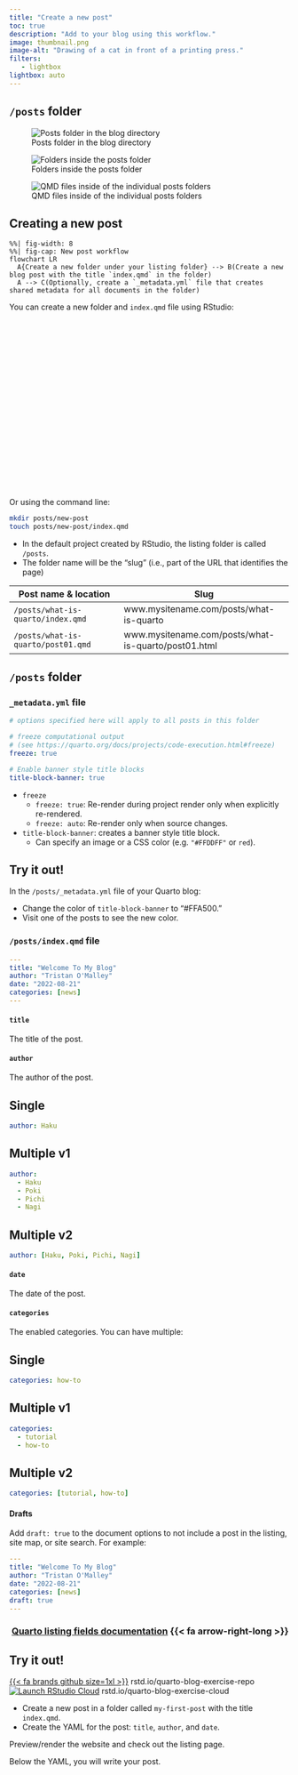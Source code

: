 ```yaml
---
title: "Create a new post"
toc: true
description: "Add to your blog using this workflow."
image: thumbnail.png
image-alt: "Drawing of a cat in front of a printing press."
filters:
   - lightbox      
lightbox: auto
---
```


## `/posts` folder

::: column-body-outset
::: {layout-ncol=3}

![Posts folder in the blog directory](images/posts-folder.png){group="posts"}

![Folders inside the posts folder](images/posts.png){group="posts"}

![QMD files inside of the individual posts folders](images/posts-documents.png){group="posts"}
:::
:::

## Creating a new post

```mermaid
%%| fig-width: 8
%%| fig-cap: New post workflow
flowchart LR
  A{Create a new folder under your listing folder} --> B(Create a new blog post with the title `index.qmd` in the folder)
  A --> C(Optionally, create a `_metadata.yml` file that creates shared metadata for all documents in the folder)
```

You can create a new folder and `index.qmd` file using RStudio:

<script src="https://fast.wistia.com/embed/medias/l2d8p64web.jsonp" async></script><script src="https://fast.wistia.com/assets/external/E-v1.js" async></script><div class="wistia_responsive_padding" style="padding:60.63% 0 0 0;position:relative;"><div class="wistia_responsive_wrapper" style="height:100%;left:0;position:absolute;top:0;width:100%;"><div class="wistia_embed wistia_async_l2d8p64web videoFoam=true" style="height:100%;position:relative;width:100%"><div class="wistia_swatch" style="height:100%;left:0;opacity:0;overflow:hidden;position:absolute;top:0;transition:opacity 200ms;width:100%;"><img src="https://fast.wistia.com/embed/medias/l2d8p64web/swatch" style="filter:blur(5px);height:100%;object-fit:contain;width:100%;" alt="" aria-hidden="true" onload="this.parentNode.style.opacity=1;" /></div></div></div></div>

Or using the command line:

``` bash
mkdir posts/new-post
touch posts/new-post/index.qmd
```

-   In the default project created by RStudio, the listing folder is called `/posts`.
-   The folder name will be the "slug" (i.e., part of the URL that identifies the page)

| Post name & location             | Slug                                                |
|----------------------------------|-----------------------------------------------------|
| `/posts/what-is-quarto/index.qmd`  | www.mysitename.com/posts/what-is-quarto             |
| `/posts/what-is-quarto/post01.qmd` | www.mysitename.com/posts/what-is-quarto/post01.html |


## `/posts` folder

### `_metadata.yml` file

``` yaml
# options specified here will apply to all posts in this folder

# freeze computational output
# (see https://quarto.org/docs/projects/code-execution.html#freeze)
freeze: true

# Enable banner style title blocks
title-block-banner: true
```

* `freeze`
  * `freeze: true`: Re-render during project render only when explicitly re-rendered.
  * `freeze: auto`: Re-render only when source changes.

* `title-block-banner`: creates a banner style title block.
  * Can specify an image or a CSS color (e.g. `"#FFDDFF"` or `red`).

:::{.callout-note}
## Try it out!
In the `/posts/_metadata.yml` file of your Quarto blog:

* Change the color of `title-block-banner` to "#FFA500."
* Visit one of the posts to see the new color.
:::

### `/posts/index.qmd` file

``` yaml
---
title: "Welcome To My Blog"
author: "Tristan O'Malley"
date: "2022-08-21"
categories: [news]
---
```

#### `title`

The title of the post.

#### `author`

The author of the post.

:::{.panel-tabset}
## Single
``` yaml
author: Haku
```

## Multiple v1
``` yaml
author:
  - Haku
  - Poki
  - Pichi
  - Nagi
```

## Multiple v2
``` yaml
author: [Haku, Poki, Pichi, Nagi]
```
:::

#### `date`

The date of the post.

#### `categories`

The enabled categories. You can have multiple:

:::{.panel-tabset}
## Single
``` yaml
categories: how-to
```

## Multiple v1
``` yaml
categories:
  - tutorial
  - how-to
```

## Multiple v2
``` yaml
categories: [tutorial, how-to]
```
:::

#### Drafts

Add `draft: true` to the document options to not include a post in the listing, site map, or site search. For example:

``` yaml
---
title: "Welcome To My Blog"
author: "Tristan O'Malley"
date: "2022-08-21"
categories: [news]
draft: true
---
```

<h3 align="right"><a href="https://quarto.org/docs/websites/website-listings.html#listing-fields">Quarto listing fields documentation</a> {{< fa arrow-right-long >}}</h3>

:::{.callout-note}
## Try it out!
[{{< fa brands github size=1xl >}}](https://rstd.io/quarto-blog-exercise-repo) rstd.io/quarto-blog-exercise-repo<br>
[![Launch RStudio Cloud](https://img.shields.io/badge/launch-cloud-75aadb?style=flat&logo=rstudio)](https://rstudio.cloud/project/4404816) rstd.io/quarto-blog-exercise-cloud

* Create a new post in a folder called `my-first-post` with the title `index.qmd`.
* Create the YAML for the post: `title`, `author`, and `date`.

Preview/render the website and check out the listing page.
:::

Below the YAML, you will write your post.